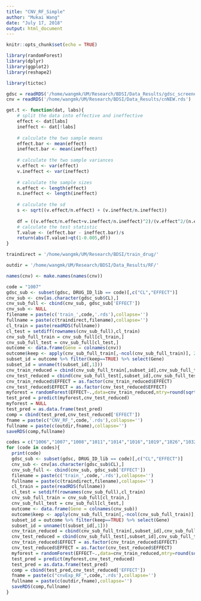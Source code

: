 ```yaml
---
title: "CNV_RF_Simple"
author: "Mukai Wang"
date: "July 17, 2018"
output: html_document
---
```


```r
knitr::opts_chunk$set(echo = TRUE)
```

```r
library(randomForest)
library(dplyr)
library(ggplot2)
library(reshape2)
```

```r
library(tictoc)
```

```r
gdsc = readRDS('/home/wangmk/UM/Research/BDSI/Data_Results/gdsc_screened.rds')
cnv = readRDS('/home/wangmk/UM/Research/BDSI/Data_Results/cnNEW.rds')
```

```r
get.t <- function(dat, labs){
    # split the data into effective and ineffective
    effect <- dat[labs]
    ineffect <- dat[!labs]
    
    # calculate the two sample means
    effect.bar <- mean(effect)
    ineffect.bar <- mean(ineffect)
    
    # calculate the two sample variances
    v.effect <- var(effect)
    v.ineffect <- var(ineffect)
    
    # calculate the sample sizes
    n.effect <- length(effect)
    n.ineffect <- length(ineffect)
    
    # calculate the sd
    s <- sqrt((v.effect/n.effect) + (v.ineffect/n.ineffect))
    
    df = ((v.effect/n.effect+v.ineffect/n.ineffect)^2)/(v.effect^2/(n.effect^2 * (n.effect-1))+v.ineffect^2/(n.ineffect^2 * (n.ineffect-1)))
    # calculate the test statistic
    T.value <- (effect.bar - ineffect.bar)/s
    return(abs(T.value)>qt(1-0.005,df))
}
```

```r
traindirect = '/home/wangmk/UM/Research/BDSI/train_drug/'
```

```r
outdir = '/home/wangmk/UM/Research/BDSI/Data_Results/RF/'
```

```r
names(cnv) <- make.names(names(cnv))
```

```r
code = "1007"
gdsc_sub <- subset(gdsc, DRUG_ID_lib == code)[,c("CL","EFFECT")]
cnv_sub <- cnv[as.character(gdsc_sub$CL),]
cnv_sub_full <- cbind(cnv_sub, gdsc_sub['EFFECT'])
cnv_sub <- NULL
filename = paste(c('train_',code,'.rds'),collapse='')
fullname = paste(c(traindirect,filename),collapse='')
cl_train = paste(readRDS(fullname))
cl_test = setdiff(rownames(cnv_sub_full),cl_train)
cnv_sub_full_train = cnv_sub_full[cl_train,]
cnv_sub_full_test = cnv_sub_full[cl_test,]
outcome <- data.frame(Gene = colnames(cnv))
outcome$keep <- apply(cnv_sub_full_train[,-ncol(cnv_sub_full_train)], 2, get.t, cnv_sub_full_train$EFFECT)
subset_id = outcome %>% filter(keep==TRUE) %>% select(Gene)
subset_id = unname(t(subset_id[,1]))
cnv_train_reduced = cbind(cnv_sub_full_train[,subset_id],cnv_sub_full_train['EFFECT'])
cnv_test_reduced = cbind(cnv_sub_full_test[,subset_id],cnv_sub_full_test['EFFECT'])
cnv_train_reduced$EFFECT = as.factor(cnv_train_reduced$EFFECT)
cnv_test_reduced$EFFECT = as.factor(cnv_test_reduced$EFFECT)
myforest = randomForest(EFFECT~.,data=cnv_train_reduced,mtry=round(sqrt(ncol(cnv_train_reduced)-1)),ntree=100)
test_pred = predict(myforest,cnv_test_reduced)
myforest = NULL
test_pred = as.data.frame(test_pred)
comp = cbind(test_pred,cnv_test_reduced['EFFECT'])
fname = paste(c("CNV_RF_",code,'.rds'),collapse='')
fullname = paste(c(outdir,fname),collapse='')
saveRDS(comp,fullname)
```


```r
codes = c("1006","1007","1008","1011","1014","1016","1019","1026","1032","1054","1060","1062")
for (code in codes){
  print(code)
  gdsc_sub <- subset(gdsc, DRUG_ID_lib == code)[,c("CL","EFFECT")]
  cnv_sub <- cnv[as.character(gdsc_sub$CL),]
  cnv_sub_full <- cbind(cnv_sub, gdsc_sub['EFFECT'])
  filename = paste(c('train_',code,'.rds'),collapse='')
  fullname = paste(c(traindirect,filename),collapse='')
  cl_train = paste(readRDS(fullname))
  cl_test = setdiff(rownames(cnv_sub_full),cl_train)
  cnv_sub_full_train = cnv_sub_full[cl_train,]
  cnv_sub_full_test = cnv_sub_full[cl_test,]
  outcome <- data.frame(Gene = colnames(cnv_sub))
  outcome$keep <- apply(cnv_sub_full_train[,-ncol(cnv_sub_full_train)], 2, get.t, cnv_sub_full_train$EFFECT)
  subset_id = outcome %>% filter(keep==TRUE) %>% select(Gene)
  subset_id = unname(t(subset_id[,1]))
  cnv_train_reduced = cbind(cnv_sub_full_train[,subset_id],cnv_sub_full_train['EFFECT'])
  cnv_test_reduced = cbind(cnv_sub_full_test[,subset_id],cnv_sub_full_test['EFFECT'])
  cnv_train_reduced$EFFECT = as.factor(cnv_train_reduced$EFFECT)
  cnv_test_reduced$EFFECT = as.factor(cnv_test_reduced$EFFECT)
  myforest = randomForest(EFFECT~.,data=cnv_train_reduced,mtry=round(sqrt(ncol(cnv_train_reduced)-1)),ntree=100)
  test_pred = predict(myforest,cnv_test_reduced)
  test_pred = as.data.frame(test_pred)
  comp = cbind(test_pred,cnv_test_reduced['EFFECT'])
  fname = paste(c("cnvExp_RF_",code,'.rds'),collapse='')
  fullname = paste(c(outdir,fname),collapse='')
  saveRDS(comp,fullname)
}
```